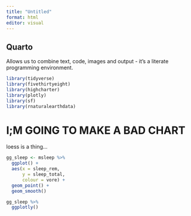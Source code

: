 ```yaml
---
title: "Untitled"
format: html
editor: visual
---
```


## Quarto

Allows us to combine text, code, images and output - it's a literate programming environment.

```r
library(tidyverse)
library(fivethirtyeight)
library(highcharter)
library(plotly)
library(sf)
library(rnaturalearthdata)
```

# I;M GOING TO MAKE A BAD CHART

loess is a thing...

```r
gg_sleep <- msleep %>% 
  ggplot() +
  aes(x = sleep_rem,
      y = sleep_total,
      colour = vore) +
  geom_point() +
  geom_smooth()
```

```r
gg_sleep %>% 
  ggplotly()
```
